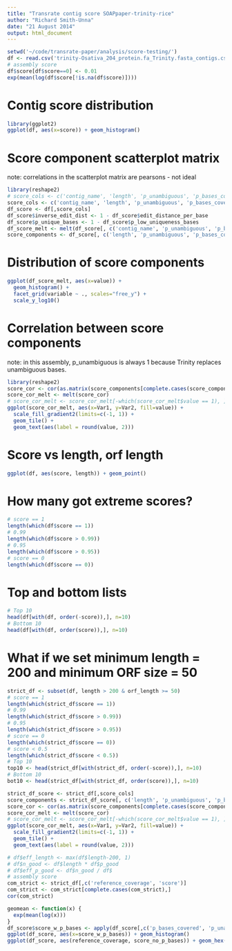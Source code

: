 ```yaml
---
title: "Transrate contig score SOAPpaper-trinity-rice"
author: "Richard Smith-Unna"
date: "21 August 2014"
output: html_document
---
```


```r
setwd('~/code/transrate-paper/analysis/score-testing/')
df <- read.csv('trinity-Osativa_204_protein.fa_Trinity.fasta_contigs.csv', as.is=T)
# assembly score
df$score[df$score==0] <- 0.01
exp(mean(log(df$score[!is.na(df$score)])))
```

# Contig score distribution

```r
library(ggplot2)
ggplot(df, aes(x=score)) + geom_histogram()
```

# Score component scatterplot matrix

note: correlations in the scatterplot matrix are pearsons - not ideal

```r
library(reshape2)
# score_cols <- c('contig_name', 'length', 'p_unambiguous', 'p_bases_covered', 'inverse_edit_dist', 'p_good', 'p_unique_bases')
score_cols <- c('contig_name', 'length', 'p_unambiguous', 'p_bases_covered', 'edit_distance_per_base', 'p_good', 'p_low_uniqueness_bases')
df_score <- df[,score_cols]
df_score$inverse_edit_dist <- 1 - df_score$edit_distance_per_base
df_score$p_unique_bases <- 1 - df_score$p_low_uniqueness_bases
df_score_melt <- melt(df_score[, c('contig_name', 'p_unambiguous', 'p_bases_covered', 'p_good', 'p_unique_bases', 'inverse_edit_dist')], id='contig_name')
score_components <- df_score[, c('length', 'p_unambiguous', 'p_bases_covered', 'p_good', 'p_unique_bases', 'inverse_edit_dist')]
```

# Distribution of score components

```r
ggplot(df_score_melt, aes(x=value)) +
  geom_histogram() +
  facet_grid(variable ~ ., scales="free_y") +
  scale_y_log10()
```

# Correlation between score components

note: in this assembly, p_unambiguous is always 1 because Trinity replaces unambiguous bases.

```r
library(reshape2)
score_cor <- cor(as.matrix(score_components[complete.cases(score_components),]), method="spearman")
score_cor_melt <- melt(score_cor)
# score_cor_melt <- score_cor_melt[-which(score_cor_melt$value == 1), ]
ggplot(score_cor_melt, aes(x=Var1, y=Var2, fill=value)) + 
  scale_fill_gradient2(limits=c(-1, 1)) +
  geom_tile() +
  geom_text(aes(label = round(value, 2)))
```

# Score vs length, orf length

```r
ggplot(df, aes(score, length)) + geom_point()
```

# How many got extreme scores?

```r
# score == 1
length(which(df$score == 1))
# 0.99
length(which(df$score > 0.99))
# 0.95
length(which(df$score > 0.95))
# score == 0
length(which(df$score == 0))
```

# Top and bottom lists

```r
# Top 10
head(df[with(df, order(-score)),], n=10)
# Bottom 10
head(df[with(df, order(score)),], n=10)
```

# What if we set minimum length = 200 and minimum ORF size = 50
```r
strict_df <- subset(df, length > 200 & orf_length >= 50)
# score == 1
length(which(strict_df$score == 1))
# 0.99
length(which(strict_df$score > 0.99))
# 0.95
length(which(strict_df$score > 0.95))
# score == 0
length(which(strict_df$score == 0))
# score < 0.5
length(which(strict_df$score < 0.5))
# Top 10
top10 <- head(strict_df[with(strict_df, order(-score)),], n=10)
# Bottom 10
bot10 <- head(strict_df[with(strict_df, order(score)),], n=10)
```

```r
strict_df_score <- strict_df[,score_cols]
score_components <- strict_df_score[, c('length', 'p_unambiguous', 'p_bases_covered', 'p_good', 'p_unique_bases', 'inverse_edit_dist')]
score_cor <- cor(as.matrix(score_components[complete.cases(score_components),]), method="spearman")
score_cor_melt <- melt(score_cor)
# score_cor_melt <- score_cor_melt[-which(score_cor_melt$value == 1), ]
ggplot(score_cor_melt, aes(x=Var1, y=Var2, fill=value)) + 
  scale_fill_gradient2(limits=c(-1, 1)) +
  geom_tile() +
  geom_text(aes(label = round(value, 2)))
```

```r
# df$eff_length <- max(df$length-200, 1)
# df$n_good <- df$length * df$p_good
# df$eff_p_good <- df$n_good / df$
# assembly score
com_strict <- strict_df[,c('reference_coverage', 'score')]
com_strict <- com_strict[complete.cases(com_strict),]
cor(com_strict)
```

```r
geomean <- function(x) {
  exp(mean(log(x)))
}
df_score$score_w_p_bases <- apply(df_score[,c('p_bases_covered', 'p_unambiguous', 'p_good', 'p_unique_bases', 'inverse_edit_dist')], MARGIN=1, FUN=geomean)
ggplot(df_score, aes(x=score_w_p_bases)) + geom_histogram()
ggplot(df_score, aes(reference_coverage, score_no_p_bases)) + geom_hex() + scale_fill_gradient(na.value = "white", low="white", high="red", )
```